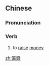 {{also|筹钱}}
==Chinese==
{{zh-forms|s=筹钱}}

===Pronunciation===
{{zh-pron
|m=chóuqián
|c=cau4 cin4-2
|cat=v
}}

===Verb===
{{zh-verb}}

# to [[raise]] [[money]]

[[zh:籌錢]]
